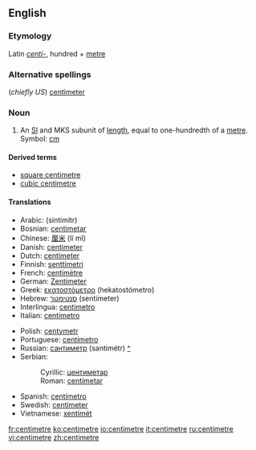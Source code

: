 ==English==

===Etymology===
Latin ''[[centi-]]'', hundred + [[metre]]

===Alternative spellings===
(''chiefly US'') [[centimeter]]

===Noun===
{{en-noun}}

# An [[SI#Abbreviation|SI]] and MKS subunit of [[length]], equal to one-hundredth of a [[metre]].  Symbol: [[cm]]

====Derived terms====
*[[square centimetre]]
*[[cubic centimetre]]

====Translations====
{{top}}
*Arabic: {{ARchar|[[سنتميتر]]}} (sintimítr) {{m}}
*Bosnian: [[centimetar#Bosnian|centimetar]] {{m}}
*Chinese: [[厘米]] (lí mǐ)
*Danish: [[centimeter]]
*Dutch: [[centimeter]]
*Finnish: [[senttimetri]]
*French: [[centimètre]] {{m}}
*German: [[Zentimeter]] {{m}}
*Greek: [[εκατοστόμετρο]] (hekatostómetro)
*Hebrew: [[סנטימטר]] (sentimeter) {{m}}
*Interlingua: [[centimetro]]
*Italian: [[centimetro]] {{m}}
{{mid}}
*Polish: [[centymetr]] {{m}}
*Portuguese: [[centímetro]] {{m}}
*Russian: [[сантиметр]] (santimétr) [[:ru:сантиметр|^]] {{m}}
*Serbian:
*:Cyrillic: [[центиметар#Serbian|центиметар]] {{m}}
*:Roman: [[centimetar#Serbian|centimetar]] {{m}}
*Spanish: [[centímetro]] {{m}}
*Swedish: [[centimeter]] {{c}}
*Vietnamese: [[xentimét]]
{{bottom}}

[[fr:centimetre]]
[[ko:centimetre]]
[[io:centimetre]]
[[it:centimetre]]
[[ru:centimetre]]
[[vi:centimetre]]
[[zh:centimetre]]